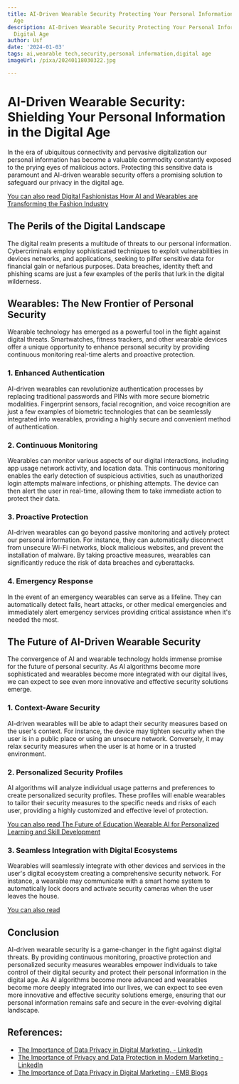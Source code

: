 ```yaml
---
title: AI-Driven Wearable Security Protecting Your Personal Information in the Digital
  Age
description: AI-Driven Wearable Security Protecting Your Personal Information in the
  Digital Age
author: Usf
date: '2024-01-03'
tags: ai,wearable tech,security,personal information,digital age
imageUrl: /pixa/20240118030322.jpg

---
```

# AI-Driven Wearable Security:  Shielding Your Personal Information in the Digital Age

In the era of ubiquitous  connectivity and pervasive digitalization our personal information has become a valuable commodity constantly exposed to the prying eyes of malicious actors. Protecting this sensitive  data is  paramount and  AI-driven  wearable security offers a promising solution  to  safeguard our privacy in the digital age.

[You can also read Digital Fashionistas How AI and Wearables are Transforming the Fashion Industry](Digital%20Fashionistas%20How%20AI%20and%20Wearables%20are%20Transforming%20the%20Fashion%20Industry)


## The Perils of the Digital Landscape

The digital realm presents a multitude of threats to our personal information. Cybercriminals employ sophisticated techniques  to exploit vulnerabilities in devices networks, and applications, seeking to pilfer sensitive data for  financial gain or nefarious  purposes. Data breaches, identity  theft and phishing scams are  just a few examples of  the perils that lurk in the digital  wilderness.

## Wearables: The  New Frontier of Personal Security

Wearable  technology has emerged as a powerful tool in the fight  against digital  threats. Smartwatches, fitness trackers, and other wearable devices offer a  unique opportunity to enhance personal security by providing continuous monitoring real-time alerts and proactive protection.

### 1.  Enhanced Authentication

AI-driven wearables can revolutionize  authentication processes  by replacing traditional  passwords and PINs with more secure biometric modalities.  Fingerprint sensors, facial recognition, and voice recognition are just a few examples of biometric technologies that can be seamlessly integrated into  wearables, providing a highly secure  and convenient method  of authentication.

### 2. Continuous Monitoring

Wearables can monitor various aspects of our digital interactions, including app usage network activity, and location data. This continuous monitoring enables the early detection of suspicious activities, such as unauthorized login attempts  malware infections, or phishing attempts. The device can then alert  the user in real-time, allowing them to take immediate action  to protect their data.

### 3. Proactive Protection

AI-driven wearables can go beyond passive monitoring and actively protect  our personal information. For instance, they can automatically disconnect from unsecure Wi-Fi  networks, block malicious websites, and prevent the installation of malware. By taking proactive  measures, wearables  can significantly reduce the risk of data breaches and cyberattacks.

### 4. Emergency Response

In the event of  an emergency wearables can serve as a lifeline. They can automatically detect falls, heart attacks, or other medical emergencies and immediately alert emergency  services providing critical assistance when it's needed the most.

## The Future  of AI-Driven Wearable Security

The convergence of AI and wearable technology holds immense promise for the future of personal  security. As AI algorithms become more sophisticated  and wearables become more integrated with our digital lives, we can expect to see even more innovative and effective security solutions emerge.

### 1. Context-Aware  Security

AI-driven wearables will be able to adapt their  security measures based on the user's context. For  instance, the device may tighten security when  the  user is in a public place or using an unsecure network. Conversely, it may relax security measures when  the  user is at  home or in a trusted environment.

### 2. Personalized  Security Profiles

AI algorithms will  analyze individual usage patterns and preferences to create  personalized security profiles. These profiles  will enable wearables to tailor their  security measures to the specific needs and risks of each user, providing a highly customized and effective level  of protection.

[You  can also read The Future of Education  Wearable AI for Personalized Learning and Skill Development](The%20Future%20of%20Education%20Wearable%20AI%20for%20Personalized%20Learning%20and%20Skill%20Development)


### 3. Seamless Integration with Digital Ecosystems

Wearables will seamlessly integrate with other devices  and services in the user's digital ecosystem creating a comprehensive security network. For instance, a wearable may communicate with a smart home system to automatically lock doors and activate security cameras when the user leaves the house.

[You can also read ]()


## Conclusion

AI-driven wearable security  is a game-changer in the fight against  digital threats. By providing continuous monitoring, proactive protection  and personalized security measures wearables empower individuals to take control of their digital security and protect their personal  information in  the digital age. As AI algorithms become more advanced and wearables become more deeply integrated into our lives, we can expect  to  see even more innovative  and effective security solutions emerge, ensuring that our personal  information remains  safe and secure in the ever-evolving digital landscape.

## References:
- [The Importance of Data Privacy in Digital Marketing. - LinkedIn](https://www.linkedin.com/pulse/importance-data-privacy-digital-marketing-connexions-global-in)
- [The Importance of Privacy and Data Protection in Modern Marketing - LinkedIn](https://www.linkedin.com/pulse/importance-privacy-data-protection-modern-marketing-aibees-io)
- [The Importance of Data Privacy in Digital Marketing - EMB Blogs](https://blog.emb.global/importance-of-data-privacy-in-digital-marketing/)
